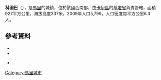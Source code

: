 '''科圖巴'''（{{lang-fr|Kotouba}}），是[[馬里|馬里]]的城鎮，位於該國西南部，由[[卡伊區|卡伊區]]的[[基塔省|基塔省]]負責管轄，面積927平方公里，海拔高度337米，2009年人口5,799，人口密度每平方公里6.3人。

==參考資料==
*{{citation | url=http://instat.gov.ml/documentation/kayes.pdf | publisher=République de Mali: Institut National de la Statistique | title=Resultats Provisoires RGPH 2009 (Région de Kayes) | language=fr | accessdate=2015-07-22 | archive-date=2012-09-19 | archive-url=https://www.webcitation.org/6AnXrhnbD?url=http://instat.gov.ml/documentation/kayes.pdf | dead-url=yes }}
*{{citation |title=Communes de la Région de Kayes |publisher=Ministère de l’administration territoriale et des collectivités locales, République du Mali |url=http://www.matcl.gov.ml/pdf/ComRegKayes.pdf |language=fr |deadurl=yes |archiveurl=https://www.webcitation.org/6AnYG9eqc?url=http://www.matcl.gov.ml/pdf/ComRegKayes.pdf |archivedate=2012-09-19 }}
*{{citation | title=Plan de Sécurité Alimentaire Commune Rurale de Kotouba 2007-2011 | publisher=Commissariat à la Sécurité Alimentaire, République du Mali, USAID-Mali | year=2006 | url=http://www.aec.msu.edu/fs2/mali_fd_strtgy/plans/kayes/kita/psa_kotouba.pdf | language=fr | deadurl=yes | archiveurl=https://web.archive.org/web/20120913110451/http://www.aec.msu.edu/fs2/mali_fd_strtgy/plans/kayes/kita/psa_kotouba.pdf | archivedate=2012年9月13日 | df= }}.

{{Coord|13|28|32|N|8|43|32|W|display=title}}

{{卡伊區}}

[[Category:馬里城市|Category:馬里城市]]


{{Mali-geo-stub}}